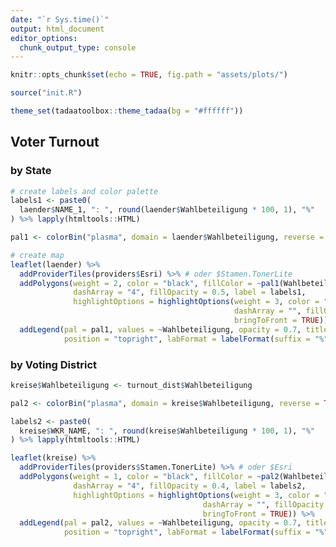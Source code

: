 ```yaml
---
date: "`r Sys.time()`"
output: html_document
editor_options: 
  chunk_output_type: console
---
```


```r
knitr::opts_chunk$set(echo = TRUE, fig.path = "assets/plots/")

source("init.R")

theme_set(tadaatoolbox::theme_tadaa(bg = "#ffffff"))
```

## Voter Turnout 

### by State

```r
# create labels and color palette
labels1 <- paste0(
  laender$NAME_1, ": ", round(laender$Wahlbeteiligung * 100, 1), "%"
) %>% lapply(htmltools::HTML)

pal1 <- colorBin("plasma", domain = laender$Wahlbeteiligung, reverse = TRUE)

# create map
leaflet(laender) %>%
  addProviderTiles(providers$Esri) %>% # oder $Stamen.TonerLite
  addPolygons(weight = 2, color = "black", fillColor = ~pal1(Wahlbeteiligung),
              dashArray = "4", fillOpacity = 0.5, label = labels1,
              highlightOptions = highlightOptions(weight = 3, color = "#800000",
                                                  dashArray = "", fillOpacity = .8,
                                                  bringToFront = TRUE)) %>%
  addLegend(pal = pal1, values = ~Wahlbeteiligung, opacity = 0.7, title = NULL, labels = "",
            position = "topright", labFormat = labelFormat(suffix = "%", digits = 2))
```

### by Voting District

```r
kreise$Wahlbeteiligung <- turnout_dist$Wahlbeteiligung

pal2 <- colorBin("plasma", domain = kreise$Wahlbeteiligung, reverse = TRUE)

labels2 <- paste0(
  kreise$WKR_NAME, ": ", round(kreise$Wahlbeteiligung * 100, 1), "%"
) %>% lapply(htmltools::HTML)

leaflet(kreise) %>%
  addProviderTiles(providers$Stamen.TonerLite) %>% # oder $Esri
  addPolygons(weight = 1, color = "black", fillColor = ~pal2(Wahlbeteiligung),
              dashArray = "4", fillOpacity = 0.4, label = labels2,
              highlightOptions = highlightOptions(weight = 3, color = "#800000",
                                           dashArray = "", fillOpacity = .8,
                                           bringToFront = TRUE)) %>%
  addLegend(pal = pal2, values = ~Wahlbeteiligung, opacity = 0.7, title = NULL, labels = "",
            position = "topright", labFormat = labelFormat(suffix = "%", digits = 2))
```
